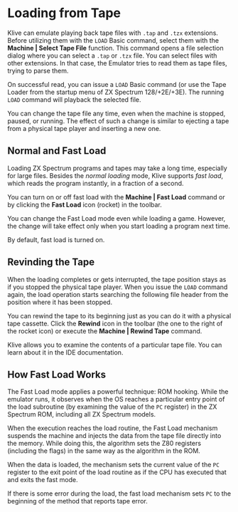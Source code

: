 
# Loading from Tape

Klive can emulate playing back tape files with `.tap` and `.tzx` extensions. Before utilizing them with the `LOAD` Basic command, select them with the **Machine | Select Tape File** function. This command opens a file selection dialog where you can select a `.tap` or `.tzx` file. You can select files with other extensions. In that case, the Emulator tries to read them as tape files, trying to parse them.

On successful read, you can issue a `LOAD` Basic command (or use the Tape Loader from the startup menu of ZX Spectrum 128/+2E/+3E). The running `LOAD` command will playback the selected file.

<Callout type="info" emoji="💡">
You can change the tape file any time, even when the machine is stopped, paused, or running. The effect of such a change is similar to ejecting a tape from a physical tape player and inserting a new one.
</Callout>

## Normal and Fast Load

Loading ZX Spectrum programs and tapes may take a long time, especially for large files. Besides the *normal loading* mode, Klive supports *fast load*, which reads the program instantly, in a fraction of a second.

You can turn on or off fast load with the **Machine | Fast Load** command or by clicking the **Fast Load** icon (rocket) in the toolbar.

You can change the Fast Load mode even while loading a game. However, the change will take effect only when you start loading a program next time.

<Callout type="info" emoji="💡">
By default, fast load is turned on.
</Callout>

## Revinding the Tape

When the loading completes or gets interrupted, the tape position stays as if you stopped the physical tape player. When you issue the `LOAD` command again, the load operation starts searching the following file header from the position where it has been stopped.

You can rewind the tape to its beginning just as you can do it with a physical tape cassette. Click the **Rewind** icon in the toolbar (the one to the right of the rocket icon) or execute the **Machine | Rewind Tape** command.

<Callout type="info" emoji="💡">
Klive allows you to examine the contents of a particular tape file. You can learn about it in the IDE documentation.
</Callout>

## How Fast Load Works

The Fast Load mode applies a powerful technique: ROM hooking. While the emulator runs, it observes when the OS reaches a particular entry point of the load subroutine (by examining the value of the `PC` register) in the ZX Spectrum ROM, including all ZX Spectrum models.

When the execution reaches the load routine, the Fast Load mechanism suspends the machine and injects the data from the tape file directly into the memory. While doing this, the algorithm sets the Z80 registers (including the flags) in the same way as the algorithm in the ROM.

When the data is loaded, the mechanism sets the current value of the `PC` register to the exit point of the load routine as if the CPU has executed that and exits the fast mode.

If there is some error during the load, the fast load mechanism sets `PC` to the beginning of the method that reports tape error.
